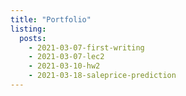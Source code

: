 ```yaml
---
title: "Portfolio"
listing: 
  posts:
    - 2021-03-07-first-writing
    - 2021-03-07-lec2
    - 2021-03-10-hw2
    - 2021-03-18-saleprice-prediction
---
```

